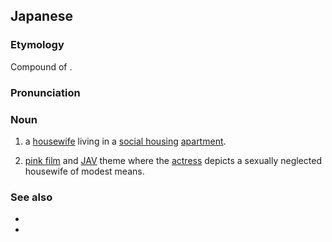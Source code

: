 ==Japanese==
{{ja-kanjitab|だん|ち|つま|k3=づま|r=y}}

===Etymology===
Compound of {{compound|lang=ja|sort=だ|団地|tr1=danchi|t1=group land|妻|tr2=tsuma|t2=wife}}.

===Pronunciation===
{{ja-pron|だんちづま}}

===Noun===
{{ja-noun|だんちづま}}

# a [[housewife]] living in a [[social housing]] [[apartment]].
# {{lb|ja|pornography|sort=たんちづま'}} [[pink film]] and [[JAV]] theme where the [[actress]] depicts a sexually neglected housewife of modest means.

===See also===
* {{ja-r|熟女|じゅくじょ}}
* {{ja-r|痴女|ちじょ}}